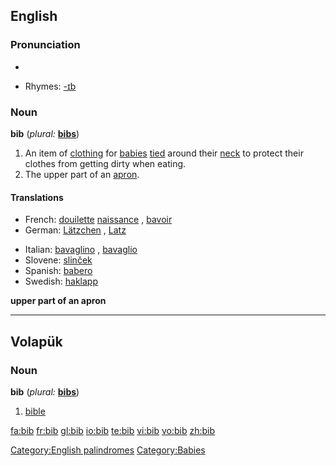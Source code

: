==English==

===Pronunciation===
*{{audio|en-us-bib.ogg|Audio (US)}}

*Rhymes: [[Rhymes:English:-ɪb|-ɪb]]

===Noun===
'''bib'''  (''plural:'' '''[[bibs]]''')

# An item of [[clothing]] for [[baby|babies]] [[tie]]d around their [[neck]] to protect their clothes from getting dirty when eating.
# The upper part of an [[apron]].

====Translations====
{{trans-top|item of clothing for babies}}
*French: [[douilette]] [[naissance]] {{f}}, [[bavoir]] {{m}}
*German: [[Lätzchen]] {{n}}, [[Latz]] {{m}}
{{trans-mid}}
*Italian: [[bavaglino]] {{m}}, [[bavaglio]] {{m}}
*Slovene: [[slinček]] {{m}}
*Spanish: [[babero]] {{m}}
*Swedish: [[haklapp]] {{c}}
{{trans-bottom}}

'''upper part of an apron'''

[[Category:English palindromes]]
[[Category:Babies]]

----

==Volapük==

===Noun===
'''bib'''  (''plural:'' '''[[bibs]]''')

# [[bible]]

[[fa:bib]]
[[fr:bib]]
[[gl:bib]]
[[io:bib]]
[[te:bib]]
[[vi:bib]]
[[vo:bib]]
[[zh:bib]]